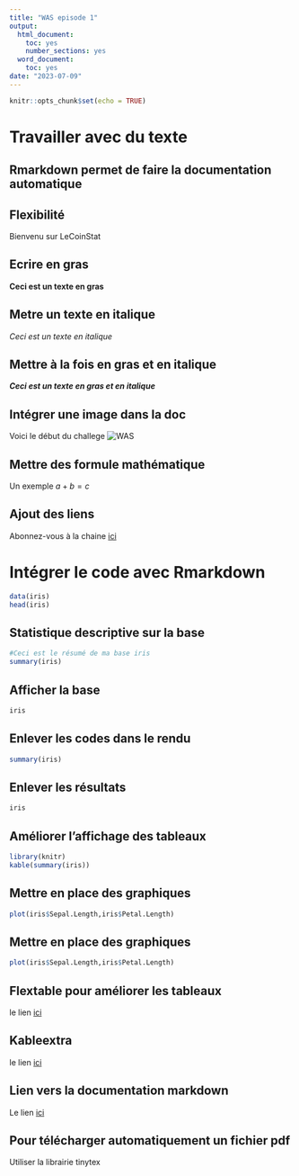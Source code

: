 ```yaml
---
title: "WAS episode 1"
output:
  html_document:
    toc: yes
    number_sections: yes
  word_document:
    toc: yes
date: "2023-07-09"
---
```


```r
knitr::opts_chunk$set(echo = TRUE)
```

# Travailler avec du texte

## Rmarkdown permet de faire la documentation automatique
## Flexibilité

Bienvenu sur LeCoinStat

## Ecrire en gras
**Ceci est un texte en gras**

## Metre un texte en italique
*Ceci est un texte en italique*

## Mettre à la fois en gras et en italique 

***Ceci est un texte en gras et en italique***

## Intégrer une image dans la doc 
Voici le début du challege ![WAS](/Users/natachanjongwayepnga/Documents/LeCoinStat_WAS/WAS1/WAS.png)

## Mettre des formule mathématique

Un exemple $a+b=c$

## Ajout des liens 
Abonnez-vous à la chaine [ici](https://www.youtube.com/@LeCoinStat)



# Intégrer le code avec Rmarkdown
```r
data(iris)
head(iris)

```

## Statistique descriptive sur la base 
```r
#Ceci est le résumé de ma base iris
summary(iris)
```

## Afficher la base
```r
iris
```


## Enlever les codes dans le rendu 
```r
summary(iris)
```


## Enlever les résultats
```r
iris
```

## Améliorer l'affichage des tableaux
```r
library(knitr)
kable(summary(iris))
```

## Mettre en place des graphiques
```r
plot(iris$Sepal.Length,iris$Petal.Length)
```

## Mettre en place des graphiques
```r
plot(iris$Sepal.Length,iris$Petal.Length)
```


## Flextable pour améliorer les tableaux
le lien [ici](https://ardata-fr.github.io/flextable-book/)

## Kableextra
le lien [ici](https://cran.r-project.org/web/packages/kableExtra/vignettes/awesome_table_in_html.html)

## Lien vers la documentation markdown
Le lien [ici](https://bookdown.org/yihui/rmarkdown/)

## Pour télécharger automatiquement un fichier pdf
Utiliser la librairie tinytex




